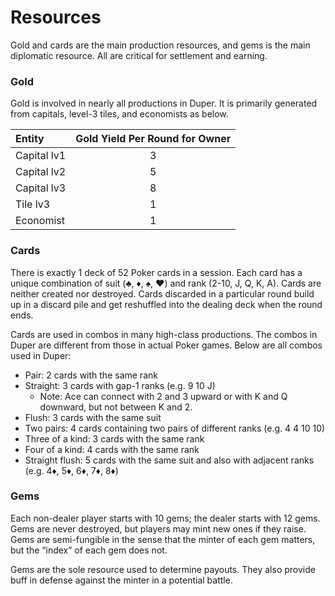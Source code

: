 # Resources

Gold and cards are the main production resources, and gems is the main diplomatic resource. All are critical for settlement and earning.

### Gold

Gold is involved in nearly all productions in Duper. It is primarily generated from capitals, level-3 tiles, and economists as below.

| Entity      | Gold Yield Per Round for Owner |
| :---------- | :----------------------------: |
| Capital lv1 |               3                |
| Capital lv2 |               5                |
| Capital lv3 |               8                |
| Tile lv3    |               1                |
| Economist   |               1                |

### Cards

There is exactly 1 deck of 52 Poker cards in a session. Each card has a unique combination of suit (♣️, ♦️, ♠️, ♥️) and rank (2-10, J, Q, K, A). Cards are neither created nor destroyed. Cards discarded in a particular round build up in a discard pile and get reshuffled into the dealing deck when the round ends.

Cards are used in combos in many high-class productions. The combos in Duper are different from those in actual Poker games. Below are all combos used in Duper:

- Pair: 2 cards with the same rank
- Straight: 3 cards with gap-1 ranks (e.g. 9 10 J)
  - Note: Ace can connect with 2 and 3 upward or with K and Q downward, but not between K and 2.
- Flush: 3 cards with the same suit
- Two pairs: 4 cards containing two pairs of different ranks (e.g. 4 4 10 10)
- Three of a kind: 3 cards with the same rank
- Four of a kind: 4 cards with the same rank
- Straight flush: 5 cards with the same suit and also with adjacent ranks (e.g. 4♦️, 5♦️, 6♦️, 7♦️, 8♦️)

### Gems

Each non-dealer player starts with 10 gems; the dealer starts with 12 gems. Gems are never destroyed, but players may mint new ones if they raise. Gems are semi-fungible in the sense that the minter of each gem matters, but the “index” of each gem does not.

Gems are the sole resource used to determine payouts. They also provide buff in defense against the minter in a potential battle.

